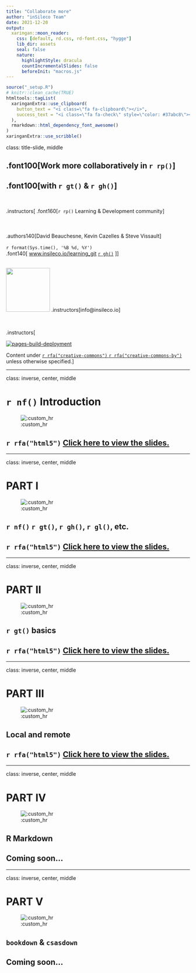```yaml
---
title: "Collaborate more"
author: "inSileco Team"
date: 2021-12-20
output:
  xaringan::moon_reader:
    css: [default, rd.css, rd-font.css, "hygge"]
    lib_dir: assets
    seal: false
    nature:
      highlightStyle: dracula
      countIncrementalSlides: false
      beforeInit: "macros.js"
---
```



```r
source("_setup.R")
# knitr::clean_cache(TRUE)
htmltools::tagList(
  xaringanExtra::use_clipboard(
    button_text = "<i class=\"fa fa-clipboard\"></i>",
    success_text = "<i class=\"fa fa-check\" style=\"color: #37abc8\"></i>",
  ),
  rmarkdown::html_dependency_font_awesome()
)
xaringanExtra::use_scribble()
```


class: title-slide, middle


## .font100[Work more collaboratively in `r rp()`]

## .font100[with `r gt()` & `r gh()`]


<br>

.instructors[
  .font160[`r rp()` Learning & Development community]
  <br><br><br><br>
  .authors140[David Beauchesne, Kevin Cazelles & Steve Vissault]
  <br><br>
  `r format(Sys.time(), '%B %d, %Y')`
  <br>
  .font140[
  [www.insileco.io/learning_git](https://www.insileco.io/learning_git/#1) [`r gh()`](https://github.com/inSilecoInc/learning_git)
  <!-- [`r db()`](link_to_data) -->
  <!-- [`r rfa("file-pdf")`](link_to_pdf_version) -->
  ]
]

<br>
<img src="img/logoW.png" width="120px"></img>
.instructors[info@insileco.io]

<br>

.instructors[

[![pages-build-deployment](https://github.com/inSilecoInc/learning_git/actions/workflows/pages/pages-build-deployment/badge.svg)](https://github.com/inSilecoInc/learning_git/actions/workflows/pages/pages-build-deployment)

Content under [`r rfa("creative-commons")` `r rfa("creative-commons-by")`](https://creativecommons.org/licenses/by/4.0/) unless otherwise specified.]



---

class: inverse, center, middle

# `r nf()` Introduction

![:custom_hr]()

## `r rfa("html5")` [Click here to view the slides.](_00_introduction.html)




---

class: inverse, center, middle

# PART I

![:custom_hr]()

##  `r nf()` `r gt()`, `r gh()`, `r gl()`, etc.

## `r rfa("html5")` [Click here to view the slides.](_01_overview.html)





---

class: inverse, center, middle

# PART II

![:custom_hr]()

## `r gt()` basics

## `r rfa("html5")` [Click here to view the slides.](_02_basic_git.html)





---

class: inverse, center, middle

# PART III

![:custom_hr]()

## Local and remote

## `r rfa("html5")` [Click here to view the slides.](_03_local_remote.Rmd)


---

class: inverse, center, middle

# PART IV

![:custom_hr]()

## R Markdown

## Coming soon...


---

class: inverse, center, middle

# PART V

![:custom_hr]()

## `bookdown` & `csasdown`

## Coming soon...


